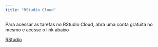 ```yaml
---
title: "RStudio Cloud"
---
```


Para acessar as tarefas no RStudio Cloud, abra uma conta gratuita no mesmo e acesse o link abaixo

[RStudio](https://rstudio.cloud/spaces/113001/content/all?sort=name_asc)
